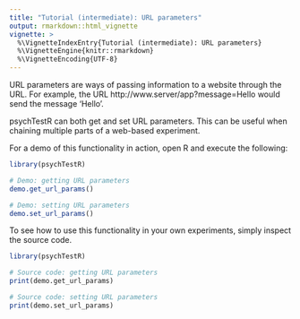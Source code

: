 ```yaml
---
title: "Tutorial (intermediate): URL parameters"
output: rmarkdown::html_vignette
vignette: >
  %\VignetteIndexEntry{Tutorial (intermediate): URL parameters}
  %\VignetteEngine{knitr::rmarkdown}
  %\VignetteEncoding{UTF-8}
---
```


URL parameters are ways of passing information to a website through the URL.
For example, the URL http://www.server/app?message=Hello
would send the message 'Hello'.

psychTestR can both get and set URL parameters. 
This can be useful when chaining multiple parts of a web-based experiment.

For a demo of this functionality in action,
open R and execute the following:

```r
library(psychTestR)

# Demo: getting URL parameters
demo.get_url_params()

# Demo: setting URL parameters
demo.set_url_params()
```

To see how to use this functionality in your own experiments, 
simply inspect the source code.

```r
library(psychTestR)

# Source code: getting URL parameters
print(demo.get_url_params)

# Source code: setting URL parameters
print(demo.set_url_params)
```
